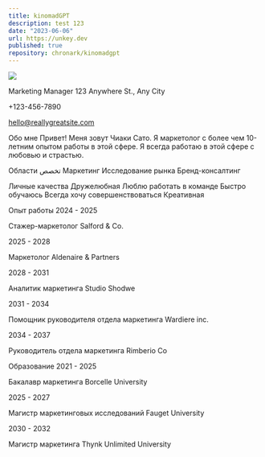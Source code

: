 ```yaml
---
title: kinomadGPT
description: test 123
date: "2023-06-06"
url: https://unkey.dev
published: true
repository: chronark/kinomadgpt
---
```



[![](https://unkey.dev/images/landing/app.png)](https://unkey.dev)

Marketing Manager
123 Anywhere St., Any City

+123-456-7890

hello@reallygreatsite.com

Обо мне
Привет! Меня зовут Чиаки Сато. Я маркетолог с более чем 10-летним опытом работы в этой сфере. Я всегда работаю в этой сфере с любовью и страстью.

Области تخصص
Маркетинг
Исследование рынка
Бренд-консалтинг

Личные качества
Дружелюбная
Люблю работать в команде
Быстро обучаюсь
Всегда хочу совершенствоваться
Креативная

Опыт работы
2024 - 2025

Стажер-маркетолог
Salford & Co.

2025 - 2028

Маркетолог
Aldenaire & Partners

2028 - 2031

Аналитик маркетинга
Studio Shodwe

2031 - 2034

Помощник руководителя отдела маркетинга
Wardiere inc.

2034 - 2037

Руководитель отдела маркетинга
Rimberio Co

Образование
2021 - 2025

Бакалавр маркетинга
Borcelle University

2025 - 2027

Магистр маркетинговых исследований
Fauget University

2030 - 2032

Магистр маркетинга
Thynk Unlimited University
